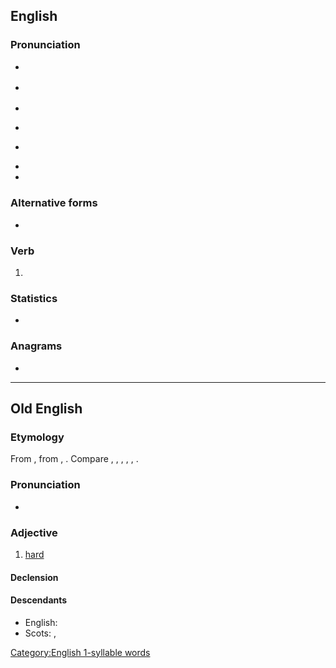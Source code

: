 ==English==
{{wikipedia|dab=heard}}

===Pronunciation===
* {{a|RP}} {{IPA|/ˈhɜːd/|lang=en}}
* {{a|GA}} {{IPA|/ˈhɝd/|lang=en}}
* {{audio|en-us-heard.ogg|Audio (US)|lang=en}}
* {{a|NYC}} {{IPA|/hɜɪd/|lang=en}}
* {{a|Ireland}} {{IPA|/hiːɹd/|lang=en}}
* {{rhymes|ɜː(ɹ)d|lang=en}}
* {{homophones|lang=en|herd}}

===Alternative forms===
* {{l|en|hoid}}

===Verb===
{{head|en|verb form}}

# {{en-past of|hear}}

===Statistics===
* {{rank|both|having|look|200|heard|night|mind|heart}}

===Anagrams===
* {{anagrams|en|-hedra|Daher|Rhade|hared}}

[[Category:English 1-syllable words]]

----

==Old English==

===Etymology===
From {{inh|ang|gem-pro|*harduz}}, from {{etyl|ine-pro|ang}} {{m|ine-pro|*kert-}}, {{m|ine-pro|*kret-||strong; powerful}}. Compare {{cog|ofs|herd}}, {{cog|osx|hard}}, {{cog|odt|hart}}, {{cog|goh|hart}}, {{cog|non|harðr}}, {{cog|got|𐌷𐌰𐍂𐌳𐌿𐍃}}.

===Pronunciation===
* {{IPA|/ˈhæɑrd/|lang=ang}}

===Adjective===
{{ang-adj}}

# [[hard]]

====Declension====
{{ang-adjdec-long|heard}}

====Descendants====
* English: {{l|en|hard}}
* Scots: {{l|sco|hard}}, {{l|sco|haird}}